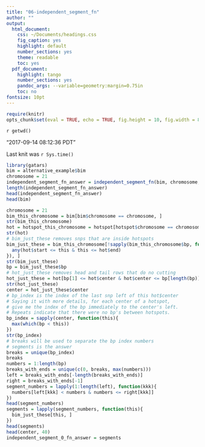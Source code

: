 ```yaml
---
title: "06-independent_segment_fn"
author: ""
output:
  html_document:
    css: ~/Documents/headings.css
    fig_caption: yes
    highlight: default
    number_sections: yes
    theme: readable
    toc: yes
  pdf_document:
    highlight: tango
    number_sections: yes
    pandoc_args: --variable=geometry:margin=0.75in
    toc: no
fontsize: 10pt
---
```

<A NAME="top"> </A>

```r
require(knitr)
opts_chunk$set(eval = TRUE, echo = TRUE, fig.height = 10, fig.width = 8, tidy=FALSE)
```

`r getwd()`  

"2017-09-14 08:12:36 PDT"

Last knit was `r Sys.time()`

```r
library(gatars)
bim = alternative_example$bim
chromosome = 21
independent_segment_fn_answer = independent_segment_fn(bim, chromosome, hotspot)
length(independent_segment_fn_answer)
head(independent_segment_fn_answer)
head(bim)
```


```r
chromosome = 21
bim_this_chromosome = bim[bim$chromosome == chromosome, ]
str(bim_this_chromosome)
hot = hotspot_this_chromosome = hotspot[hotspot$chromosome == chromosome, ]
str(hot)
# bim_just_these removes snps that are inside hotspots
bim_just_these = bim_this_chromosome[!sapply(bim_this_chromosome$bp, function(this){
  any(hot$start <= this & this <= hot$end)
}), ]
str(bim_just_these)
bp = bim_just_these$bp
# hot_just_these removes head and tail rows that do no cutting
hot_just_these = hot[bp[1] <= hot$center & hot$center <= bp[length(bp)], ]
str(hot_just_these)
center = hot_just_these$center
# bp_index is the index of the last snp left of this hot$center
# Saying it with more details, for each center of a hotspot, 
# give me the index of the bp immediately to the center's left.
# Repeats indicate that there were no bp's between hotspots.
bp_index = sapply(center, function(this){
  max(which(bp < this))
})
str(bp_index)
# breaks will be used to separate the bp index numbers
# segments is the answer
breaks = unique(bp_index)
breaks
numbers = 1:length(bp)
breaks_with_ends = unique(c(0, breaks, max(numbers)))
left = breaks_with_ends[-length(breaks_with_ends)]
right = breaks_with_ends[-1]
segment_numbers = lapply(1:length(left), function(kkk){
  numbers[left[kkk] < numbers & numbers <= right[kkk]]
})
head(segment_numbers)
segments = lapply(segment_numbers, function(this){
  bim_just_these[this, ]
})
head(segments)
head(center, 40)
independent_segment_0_fn_answer = segments
```

